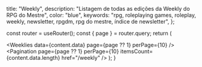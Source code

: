 
  title: "Weekly",
  description: "Listagem de todas as edições da Weekly do RPG do Mestre",
  color: "blue",
  keywords:
    "rpg, roleplaying games, roleplay, weekly, newsletter, rpgdm, rpg do mestre, índice de newsletter",
};

  const router = useRouter();
  const { page } = router.query;
  return (
    <InternalLayout meta={meta}>
      <div className="flex flex-wrap sm:-m-12">
        <Weeklies data={content.data} page={page ?? 1} perPage={10} />
      </div>
      <Pagination
        page={page ?? 1}
        perPage={10}
        itemsCount={content.data.length}
        href="/weekly"
      />
    </InternalLayout>
  );
}
